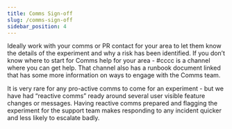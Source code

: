 ```yaml
---
title: Comms Sign-off 
slug: /comms-sign-off
sidebar_position: 4
---
```


Ideally work with your comms or PR contact for your area to let them know the details of the experiment and why a risk has been identified.  If you don’t know where to start for Comms help for your area - #cccc is a channel where you can get help.  That channel also has a runbook document linked that has some more information on ways to engage with the Comms team.

It is very rare for any pro-active comms to come for an experiment - but we have had “reactive comms” ready around several user visible feature changes or messages.  Having reactive comms prepared and flagging the experiment for the support team makes responding to any incident quicker and less likely to escalate badly.


